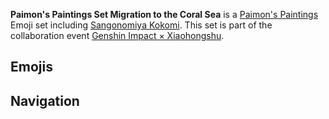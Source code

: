 {{Paimon's Paintings Infobox
|title         = Paimon's Paintings Set Migration to the Coral Sea
|image         = Paimon's Paintings Set Migration to the Coral Sea.png
|icon          = Paimon's Paintings Set Migration to the Coral Sea 16.png
|date          = 2024-09-26
|gamedate      = 
|prev          = 
|next          = 
|set           = Migration to the Coral Sea
|twitter       =
|hoyolab       = 
|characters    = Sangonomiya Kokomi
|group         = Collaboration
}}
'''Paimon's Paintings Set Migration to the Coral Sea''' is a [[Paimon's Paintings]] Emoji set including [[Sangonomiya Kokomi]]. This set is part of the collaboration event [[Genshin Impact × Xiaohongshu]].

==Emojis==
{{Paimon's Paintings Images|categories=Paimon's Paintings Set Migration to the Coral Sea|nomain=1|noset=1}}
<!--
==Change History==
{{Change History}}
-->
==Navigation==
{{Paimon's Paintings Navbox}}